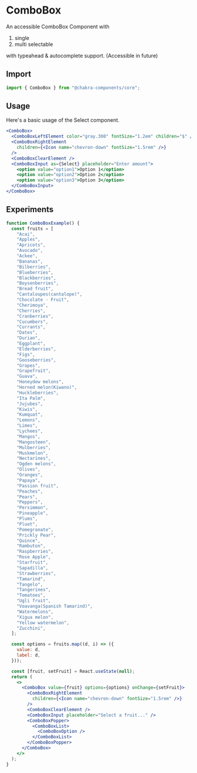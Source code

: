 # ComboBox

An accessible ComboBox Component with

1. single
2. multi selectable

with typeahead & autocomplete support. (Accessible in future)

## Import

```js
import { ComboBox } from "@chakra-components/core";
```

## Usage

Here's a basic usage of the Select component.

```jsx
<ComboBox>
  <ComboBoxLeftElement color="gray.300" fontSize="1.2em" children="$" />
  <ComboBoxRightElement
    children={<Icon name="chevron-down" fontSize="1.5rem" />}
  />
  <ComboBoxClearElement />
  <ComboBoxInput as={Select} placeholder="Enter amount">
    <option value="option1">Option 1</option>
    <option value="option2">Option 2</option>
    <option value="option3">Option 3</option>
  </ComboBoxInput>
</ComboBox>
```

## Experiments

```jsx
function ComboBoxExample() {
  const fruits = [
    "Acai",
    "Apples",
    "Apricots",
    "Avocado",
    "Ackee",
    "Bananas",
    "Bilberries",
    "Blueberries",
    "Blackberries",
    "Boysenberries",
    "Bread fruit",
    "Cantaloupes(cantalope)",
    "Chocolate - Fruit",
    "Cherimoya",
    "Cherries",
    "Cranberries",
    "Cucumbers",
    "Currants",
    "Dates",
    "Durian",
    "Eggplant",
    "Elderberries",
    "Figs",
    "Gooseberries",
    "Grapes",
    "Grapefruit",
    "Guava",
    "Honeydew melons",
    "Horned melon(Kiwano)",
    "Huckleberries",
    "Ita Palm",
    "Jujubes",
    "Kiwis",
    "Kumquat",
    "Lemons",
    "Limes",
    "Lychees",
    "Mangos",
    "Mangosteen",
    "Mulberries",
    "Muskmelon",
    "Nectarines",
    "Ogden melons",
    "Olives",
    "Oranges",
    "Papaya",
    "Passion fruit",
    "Peaches",
    "Pears",
    "Peppers",
    "Persimmon",
    "Pineapple",
    "Plums",
    "Pluot",
    "Pomegranate",
    "Prickly Pear",
    "Quince",
    "Rambuton",
    "Raspberries",
    "Rose Apple",
    "Starfruit",
    "Sapadilla",
    "Strawberries",
    "Tamarind",
    "Tangelo",
    "Tangerines",
    "Tomatoes",
    "Ugli fruit",
    "Voavanga(Spanish Tamarind)",
    "Watermelons",
    "Xigua melon",
    "Yellow watermelon",
    "Zucchini",
  ];

  const options = fruits.map((d, i) => ({
    value: d,
    label: d,
  }));

  const [fruit, setFruit] = React.useState(null);
  return (
    <>
      <ComboBox value={fruit} options={options} onChange={setFruit}>
        <ComboBoxRightElement
          children={<Icon name="chevron-down" fontSize="1.5rem" />}
        />
        <ComboBoxClearElement />
        <ComboBoxInput placeholder="Select a fruit..." />
        <ComboBoxPopper>
          <ComboBoxList>
            <ComboBoxOption />
          </ComboBoxList>
        </ComboBoxPopper>
      </ComboBox>
    </>
  );
}
```
